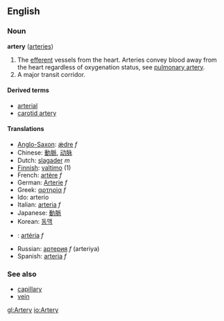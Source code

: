 ==English==
===Noun===
'''artery''' ([[arteries]])

#The [[efferent]] vessels from the heart.  Arteries convey blood away from the heart regardless of oxygenation status, see [[pulmonary artery]].
#A major transit corridor.

====Derived terms====
*[[arterial]]
*[[carotid artery]]

====Translations====
*[[Anglo-Saxon]]: [[ǽdre]] ''f''
*Chinese: [[動脈]], [[动脉]]
*Dutch: [[slagader]] ''m''
*[[Finnish]]: [[valtimo]] (1)
*French: [[artère]] ''f''
*German: [[Arterie]] ''f''
*Greek: [[αρτηρία]] ''f''
*Ido: arterio
*Italian: [[arteria]] ''f''
*Japanese: [[動脈]]
*Korean: [[동맥]]
*{{pt}}: [[:pt:artéria|artéria]] ''f''
*Russian: [[артерия]] ''f'' (arteriya)
*Spanish: [[arteria]] ''f''

===See also===
*[[capillary]]
*[[vein]]

[[gl:Artery]]
[[io:Artery]]